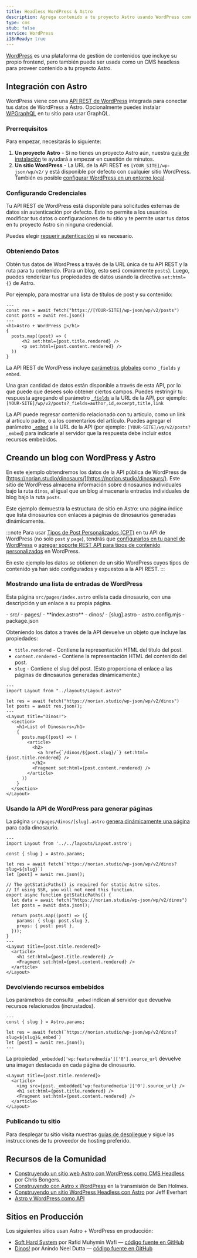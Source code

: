 ```yaml
---
title: Headless WordPress & Astro
description: Agrega contenido a tu proyecto Astro usando WordPress como CMS
type: cms
stub: false
service: WordPress
i18nReady: true
---
```


[WordPress](https://wordpress.org/) es una plataforma de gestión de contenidos que incluye su propio frontend, pero también puede ser usada como un CMS headless para proveer contenido a tu proyecto Astro.

## Integración con Astro

WordPress viene con una [API REST de WordPress](https://developer.wordpress.org/rest-api/) integrada para conectar tus datos de WordPress a Astro. Opcionalmente puedes instalar [WPGraphQL](https://wordpress.org/plugins/wp-graphql/) en tu sitio para usar GraphQL.

### Prerrequisitos

Para empezar, necesitarás lo siguiente:

1. **Un proyecto Astro** - Si no tienes un proyecto Astro aún, nuestra [guía de instalación](/es/install/auto/) te ayudará a empezar en cuestión de minutos.
2. **Un sitio WordPress** - La URL de la API REST es `[YOUR_SITE]/wp-json/wp/v2/` y está disponible por defecto con cualquier sitio WordPress. También es posible [configurar WordPress en un entorno local](https://wordpress.org/support/article/installing-wordpress-on-your-own-computer/).

### Configurando Credenciales

Tu API REST de WordPress está disponible para solicitudes externas de datos sin autenticación por defecto. Esto no permite a los usuarios modificar tus datos o configuraciones de tu sitio y te permite usar tus datos en tu proyecto Astro sin ninguna credencial.

Puedes elegir [requerir autenticación](https://developer.wordpress.org/rest-api/frequently-asked-questions/#require-authentication-for-all-requests) si es necesario.

### Obteniendo Datos

Obtén tus datos de WordPress a través de la URL única de tu API REST y la ruta para tu contenido. (Para un blog, esto será comúnmente `posts`). Luego, puedes renderizar tus propiedades de datos usando la directiva `set:html={}` de Astro.

Por ejemplo, para mostrar una lista de títulos de post y su contenido:

```astro title="src/pages/index.astro
---
const res = await fetch("https://[YOUR-SITE]/wp-json/wp/v2/posts")
const posts = await res.json()
---
<h1>Astro + WordPress 🚀</h1>
{
  posts.map((post) => (
      <h2 set:html={post.title.rendered} />
      <p set:html={post.content.rendered} />
  ))
}
```

La API REST de WordPress incluye [parámetros globales](https://developer.wordpress.org/rest-api/using-the-rest-api/global-parameters/) como `_fields` y `embed`.

Una gran cantidad de datos están disponible a través de esta API, por lo que puede que desees solo obtener ciertos campos. Puedes restringir tu respuesta agregando el parámetro [`_fields`](https://developer.wordpress.org/rest-api/using-the-rest-api/global-parameters/#_fields) a la URL de la API, por ejemplo: `[YOUR-SITE]/wp/v2/posts?_fields=author,id,excerpt,title,link`

La API puede regresar contenido relacionado con tu artículo, como un link al artículo padre, o a los comentarios del artículo. Puedes agregar el parámetro [`_embed`](https://developer.wordpress.org/rest-api/using-the-rest-api/global-parameters/#_embed) a la URL de la API (por ejemplo: `[YOUR-SITE]/wp/v2/posts?_embed`) para indicarle al servidor que la respuesta debe incluir estos recursos embebidos.

## Creando un blog con WordPress y Astro

En este ejemplo obtendremos los datos de la API pública de WordPress de [https://norian.studio/dinosaurs/](https://norian.studio/dinosaurs/). Este sitio de WordPress almacena información sobre dinosaurios individuales bajo la ruta `dinos`, al igual que un blog almacenaría entradas individuales de blog bajo la ruta `posts`.

Este ejemplo demuestra la estructura de sitio en Astro: una página índice que lista dinosaurios con enlaces a páginas de dinosaurios generadas dinámicamente.

:::note
Para usar [Tipos de Post Personalizados (CPT)](https://learn.wordpress.org/lesson-plan/custom-post-types/) en tu API de WordPress (no solo `post` y `page`), tendrás que [configurarlos en tu panel de WordPress](https://stackoverflow.com/questions/48536646/how-can-i-get-data-from-custom-post-type-using-wp-rest-api) o [agregar soporte REST API para tipos de contenido personalizados](https://developer.wordpress.org/rest-api/extending-the-rest-api/adding-rest-api-support-for-custom-content-types/) en WordPress.

En este ejemplo los datos se obtienen de un sitio WordPress cuyos tipos de contenido ya han sido configurados y expuestos a la API REST.
:::

### Mostrando una lista de entradas de WordPress

Esta página `src/pages/index.astro` enlista cada dinosaurio, con una descripción y un enlace a su propia página.

<FileTree title="Project Structure">
- src/
  - pages/
    - **index.astro**
    - dinos/
      - [slug].astro
- astro.config.mjs
- package.json
</FileTree>

Obteniendo los datos a través de la API devuelve un objeto que incluye las propiedades:

- `title.rendered` - Contiene la representación HTML del título del post.
- `content.rendered` - Contiene la representación HTML del contenido del post.
- `slug` - Contiene el slug del post. (Esto proporciona el enlace a las páginas de dinosaurios generadas dinámicamente.)

```astro title="/src/pages/index.astro"
---
import Layout from "../layouts/Layout.astro"

let res = await fetch("https://norian.studio/wp-json/wp/v2/dinos")
let posts = await res.json();
---
<Layout title="Dinos!">
  <section>
    <h1>List of Dinosaurs</h1>
    {
      posts.map((post) => (
        <article>
          <h2>
            <a href={`/dinos/${post.slug}/`} set:html={post.title.rendered} />
          </h2>
          <Fragment set:html={post.content.rendered} />
        </article>
      ))
    }
  </section>
</Layout>
```

### Usando la API de WordPress para generar páginas

La página `src/pages/dinos/[slug].astro` [genera dinámicamente una página](/es/core-concepts/routing/#rutas-dinámicas) para cada dinosaurio.

```astro title="/src/pages/dinos/[slug].astro"
---
import Layout from '../../layouts/Layout.astro';

const { slug } = Astro.params;

let res = await fetch(`https://norian.studio/wp-json/wp/v2/dinos?slug=${slug}`)
let [post] = await res.json();

// The getStaticPaths() is required for static Astro sites.
// If using SSR, you will not need this function.
export async function getStaticPaths() {
  let data = await fetch("https://norian.studio/wp-json/wp/v2/dinos")
  let posts = await data.json();

  return posts.map((post) => ({
    params: { slug: post.slug },
    props: { post: post },
  }));
}
---
<Layout title={post.title.rendered}>
  <article>
    <h1 set:html={post.title.rendered} />
    <Fragment set:html={post.content.rendered} />
  </article>
</Layout>
```

### Devolviendo recursos embebidos

Los parámetros de consulta `_embed` indican al servidor que devuelva recursos relacionados (incrustados).

```astro title="src/pages/dinos/[slug].astro" /&_embed/
---
const { slug } = Astro.params;

let res = await fetch(`https://norian.studio/wp-json/wp/v2/dinos?slug=${slug}&_embed`)
let [post] = await res.json();
---
```

La propiedad `_embedded['wp:featuredmedia']['0'].source_url` devuelve una imagen destacada en cada página de dinosaurio.

```astro title="/src/pages/dinos/[slug].astro" {3}
<Layout title={post.title.rendered}>
  <article>
    <img src={post._embedded['wp:featuredmedia']['0'].source_url} />
    <h1 set:html={post.title.rendered} />
    <Fragment set:html={post.content.rendered} />
  </article>
</Layout>
```

### Publicando tu sitio

Para desplegar tu sitio visita nuestras [guías de despliegue](/es/guides/deploy/) y sigue las instrucciones de tu proveedor de hosting preferido.

## Recursos de la Comunidad

- [Construyendo un sitio web Astro con WordPress como CMS Headless](https://blog.openreplay.com/building-an-astro-website-with-wordpress-as-a-headless-cms/) por Chris Bongers.
- [Construyendo con Astro x WordPress](https://www.youtube.com/watch?v=Jstqgklvfnc) en la transmisión de Ben Holmes.
- [Construyendo un sitio WordPress Headless con Astro](https://developers.wpengine.com/blog/building-a-headless-wordpress-site-with-astro) por Jeff Everhart
- [Astro y WordPress como API](https://darko.io/posts/astrojs-y-wordpress-como-api/)

## Sitios en Producción

Los siguientes sitios usan Astro + WordPress en producción:

- [Soft Hard System](https://softhardsystem.com/) por Rafid Muhymin Wafi — [código fuente en GitHub](https://github.com/RafidMuhymin/softhardsystem)
- [Dinos!](https://wc-dinos.netlify.app/) por Anindo Neel Dutta — [código fuente en GitHub](https://github.com/leen-neel/astro-wordpress)
